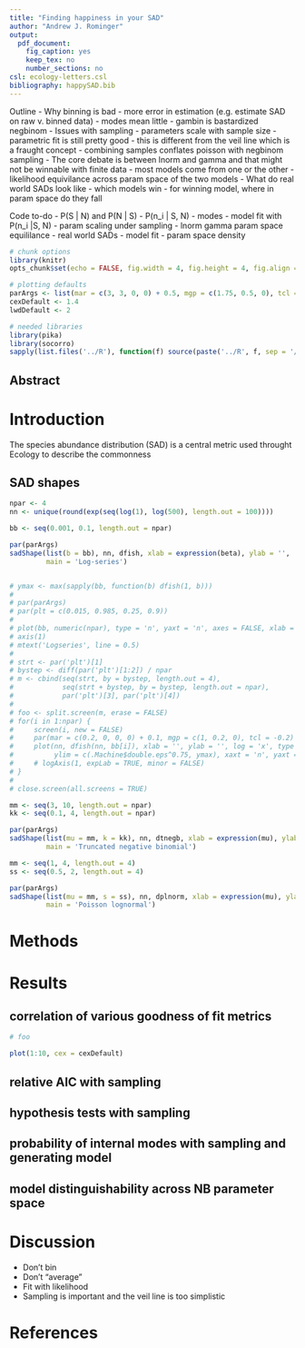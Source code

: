 ```yaml
---
title: "Finding happiness in your SAD"
author: "Andrew J. Rominger"
output:
  pdf_document:
    fig_caption: yes
    keep_tex: no
    number_sections: no
csl: ecology-letters.csl
bibliography: happySAD.bib
---
```


Outline
- Why binning is bad
    - more error in estimation (e.g. estimate SAD on raw v. binned data)
    - modes mean little
    - gambin is bastardized negbinom
- Issues with sampling
    - parameters scale with sample size
    - parametric fit is still pretty good
    - this is different from the veil line which is a fraught concept
    - combining samples conflates poisson with negbinom sampling
- The core debate is between lnorm and gamma and that might not be winnable with finite data
    - most models come from one or the other
    - likelihood equivilance across param space of the two models
- What do real world SADs look like
    - which models win
    - for winning model, where in param space do they fall


Code to-do
- P(S | N) and P(N | S)
- P(n_i | S, N)
- modes
- model fit with P(n_i |S, N)
- param scaling under sampling
- lnorm gamma param space equililance
- real world SADs 
    - model fit
    - param space density


```r
# chunk options
library(knitr)
opts_chunk$set(echo = FALSE, fig.width = 4, fig.height = 4, fig.align = 'center', cache = TRUE)

# plotting defaults
parArgs <- list(mar = c(3, 3, 0, 0) + 0.5, mgp = c(1.75, 0.5, 0), tcl = -0.25)
cexDefault <- 1.4
lwdDefault <- 2

# needed libraries
library(pika)
library(socorro)
sapply(list.files('../R'), function(f) source(paste('../R', f, sep = '/')))
```


## Abstract

# Introduction

The species abundance distribution (SAD) is a central metric used throught Ecology to describe the commonness 

## SAD shapes

```r
npar <- 4
nn <- unique(round(exp(seq(log(1), log(500), length.out = 100))))
```


```r
bb <- seq(0.001, 0.1, length.out = npar)

par(parArgs)
sadShape(list(b = bb), nn, dfish, xlab = expression(beta), ylab = '',
         main = 'Log-series')


# ymax <- max(sapply(bb, function(b) dfish(1, b)))
# 
# par(parArgs)
# par(plt = c(0.015, 0.985, 0.25, 0.9))
# 
# plot(bb, numeric(npar), type = 'n', yaxt = 'n', axes = FALSE, xlab = expression(beta))
# axis(1)
# mtext('Logseries', line = 0.5)
# 
# strt <- par('plt')[1]
# bystep <- diff(par('plt')[1:2]) / npar
# m <- cbind(seq(strt, by = bystep, length.out = 4), 
#            seq(strt + bystep, by = bystep, length.out = npar), 
#            par('plt')[3], par('plt')[4])
# 
# foo <- split.screen(m, erase = FALSE)
# for(i in 1:npar) {
#     screen(i, new = FALSE)
#     par(mar = c(0.2, 0, 0, 0) + 0.1, mgp = c(1, 0.2, 0), tcl = -0.2)
#     plot(nn, dfish(nn, bb[i]), xlab = '', ylab = '', log = 'x', type = 'l', lwd = 2, 
#          ylim = c(.Machine$double.eps^0.75, ymax), xaxt = 'n', yaxt = 'n')
#     # logAxis(1, expLab = TRUE, minor = FALSE)
# }
# 
# close.screen(all.screens = TRUE)
```


```r
mm <- seq(3, 10, length.out = npar)
kk <- seq(0.1, 4, length.out = npar)

par(parArgs)
sadShape(list(mu = mm, k = kk), nn, dtnegb, xlab = expression(mu), ylab = expression(k), 
         main = 'Truncated negative binomial')
```

```r
mm <- seq(1, 4, length.out = 4)
ss <- seq(0.5, 2, length.out = 4)

par(parArgs)
sadShape(list(mu = mm, s = ss), nn, dplnorm, xlab = expression(mu), ylab = expression(sigma), 
         main = 'Poisson lognormal')
```

# Methods


# Results

## correlation of various goodness of fit metrics

```r
# foo
```

```r
plot(1:10, cex = cexDefault)
```

## relative AIC with sampling
## hypothesis tests with sampling
## probability of internal modes with sampling and generating model


## model distinguishability across NB parameter space

# Discussion

- Don't bin
- Don't "average"
- Fit with likelihood
- Sampling is important and the veil line is too simplistic


# References




